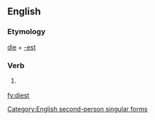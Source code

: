 ==English==

===Etymology===
[[die]] + [[-est]]

===Verb===
{{infl|en|verb form}}

# {{archaic}} {{form of|Second-person singular simple present form|die}}

[[Category:English second-person singular forms]]

[[fy:diest]]
